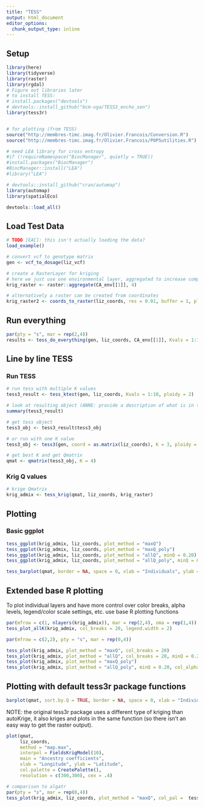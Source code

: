 ```yaml
---
title: "TESS"
output: html_document
editor_options: 
  chunk_output_type: inline
---
```


## Setup

```r
library(here)
library(tidyverse)
library(raster)
library(rgdal)
# Figure out libraries later
# to install TESS:
# install.packages("devtools")
# devtools::install_github("bcm-uga/TESS3_encho_sen")
library(tess3r)


# for plotting (from TESS)
source("http://membres-timc.imag.fr/Olivier.Francois/Conversion.R")
source("http://membres-timc.imag.fr/Olivier.Francois/POPSutilities.R")

# need LEA library for cross entropy
#if (!requireNamespace("BiocManager", quietly = TRUE))
#install.packages("BiocManager")
#BiocManager::install("LEA")
#library("LEA")

# devtools::install_github("cran/automap")
library(automap)
library(spatialEco)

devtools::load_all()
```
## Load Test Data

```r
# TODO [EAC]: this isn't actually loading the data?
load_example()
```

```r
# convert vcf to genotype matrix
gen <- vcf_to_dosage(liz_vcf)
```

```r
# create a RasterLayer for kriging
# here we just use one environmental layer, aggregated to increase computational speed
krig_raster <- raster::aggregate(CA_env[[1]], 4)

# alternatively a raster can be created from coordinates
krig_raster2 <- coords_to_raster(liz_coords, res = 0.01, buffer = 1, plot = TRUE)
```

## Run everything


```r
par(pty = "s", mar = rep(2,4))
results <- tess_do_everything(gen, liz_coords, CA_env[[1]], Kvals = 1:10, K_selection = "auto", minQ = 0.10)
```


## Line by line TESS

### Run TESS

```r
# run tess with multiple K values
tess3_result <- tess_ktest(gen, liz_coords, Kvals = 1:10, ploidy = 2) 

# look at resulting object (ANNE: provide a description of what is in this object)
summary(tess3_result)

# get tess object
tess3_obj <- tess3_result$tess3_obj

# or run with one K value
tess3_obj <- tess3(gen, coord = as.matrix(liz_coords), K = 3, ploidy = 2) 

# get best K and get Qmatrix
qmat <- qmatrix(tess3_obj, K = 4)

```

### Krig Q values

```r
# krige Qmatrix
krig_admix <- tess_krig(qmat, liz_coords, krig_raster)
```

## Plotting 

### Basic ggplot

```r
tess_ggplot(krig_admix, liz_coords, plot_method = "maxQ")
tess_ggplot(krig_admix, liz_coords, plot_method = "maxQ_poly")
tess_ggplot(krig_admix, liz_coords, plot_method = "allQ", minQ = 0.20)
tess_ggplot(krig_admix, liz_coords, plot_method = "allQ_poly", minQ = 0.20)
```

```r
tess_barplot(qmat, border = NA, space = 0, xlab = "Individuals", ylab = "Ancestry coefficients")
```

## Extended base R plotting

To plot individual layers and have more control over color breaks, alpha levels, legend/color scale settings, etc. use base R plotting functions

```r
par(mfrow = c(1, nlayers(krig_admix)), mar = rep(2,4), oma = rep(1,4))
tess_plot_allK(krig_admix, col_breaks = 20, legend.width = 2)
```

```r
par(mfrow = c(2,2), pty = "s", mar = rep(0,4))

tess_plot(krig_admix, plot_method = "maxQ", col_breaks = 20)
tess_plot(krig_admix, plot_method = "allQ", col_breaks = 20, minQ = 0.20, col_alpha = 0.90)
tess_plot(krig_admix, plot_method = "maxQ_poly")
tess_plot(krig_admix, plot_method = "allQ_poly", minQ = 0.20, col_alpha = 0.50)
```

## Plotting with default tess3r package functions

```r
barplot(qmat, sort.by.Q = TRUE, border = NA, space = 0, xlab = "Individuals", ylab = "Ancestry coefficients")
```


NOTE: the original tess3r package uses a different type of kriging than autoKrige, it also kriges and plots in the same function (so there isn't an easy way to get the raster output). 
```r
plot(qmat, 
     liz_coords, 
     method = "map.max", 
     interpol = FieldsKrigModel(10),  
     main = "Ancestry coefficients",
     xlab = "Longitude", ylab = "Latitude", 
     col.palette = CreatePalette(),
     resolution = c(300,300), cex = .4)

# comparison to algatr
par(pty = "s", mar = rep(0,4))
tess_plot(krig_admix, liz_coords, plot_method = "maxQ", col_pal =  tess_col_default)
```
